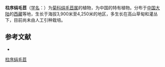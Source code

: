 {{Speciesbox
| name = 柱序绢毛苣
| status = 
| status_system = 
| image = 
| genus = Soroseris
| species = teres
| authority = Shih in Act.
}}

'''柱序绢毛苣'''（[[学名|学名]]：{{lang|la|''Soroseris teres''}}）为[[菊科|菊科]][[绢毛苣属|绢毛苣属]]的植物，为中国的特有植物。分布于[[中国大陆|中国大陆]]的[[西藏|西藏]]等地，生长于海拔3,900米至4,250米的地区，多生长在高山草甸和灌丛下，目前尚未由人工引种栽培。

== 参考文献 ==
<div class="references-small">
* {{cite web| url =http://www.bioinfo.cn/db05/KmzwSpecies.php?action=view&id=5566| title =柱序绢毛苣| work =《中国高等植物数据库全库》| publisher =中国科学院微生物研究所| author =昆明植物研究所| accessdate =2009-02-25| deadurl =yes| archiveurl =https://web.archive.org/web/20160305020411/http://www.bioinfo.cn/db05/KmzwSpecies.php?action=view&id=5566| archivedate =2016-03-05}}
</div>
{{Taxonbar|from=Q11109314}}

[[Category:绢毛苣属|柱序绢毛苣]]


{{植物小作品}}